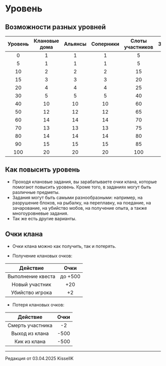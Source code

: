 # Уровень

## Возможности разных уровней

| Уровень | Клановые дома | Альянсы | Соперники | Слоты участников | Земли |
| :---------: | :---------: | :---------: | :---------: | :---------: | :---------: |
| 0 | 1 | 1 | 1 | 5 | 1 |
| 5 | 1 | 1 | 1 | 5 | 2 |
| 10 | 2 | 2 | 2 | 15 | 3 |
| 15 | 3 | 3 | 3 | 20 | 3 |
| 20 | 4 | 4 | 4 | 25 | 4 |
| 30 | 5 | 5 | 5 | 40 | 5 |
| 40 | 10 | 10 | 10 | 60 | 6 |
| 50 | 12 | 12 | 12 | 65 | 7 |
| 60 | 14 | 14 | 14 | 70 | 8 |
| 70 | 13 | 13 | 13 | 75 | 9 |
| 80 | 14 | 14 | 14 | 80 | 10 |
| 90 | 15 | 15 | 15 | 85 | 12 |
| 100 | 20 | 20 | 20 | 100 | 15 |

## Как повысить уровень 

- Проходя клановые задания, вы зарабатываете очки клана, которые помогают повысить уровень. Кроме того, в заданиях могут быть различные предметы.
- Задания могут быть самыми разнообразными: например, на разрушение блоков, на рыбалку, на переплавку, на поедание, на зачарование, на убийство мобов, на получение опыта, а также многоуровневые задания.
- Так же есть другие варианты.

## Очки клана
- Очки клана можно как получить, так и потерять.

- Получение клановых очков:

| Действие | Очки | 
| :---------: | :---------: |
| Выполнение квеста | до +500 |
| Новый участник | +20 |
| Убийство игрока | +2 |

- Потеря клановых очков:

| Действие | Очки | 
| :---------: | :---------: |
| Смерть участника | -2 |
| Выход из клана | -500 |
| Кик из клана | -500 |

--------

<Badge bgColor="#ffad47" textColor="#000000">Редакция от 03.04.2025</Badge> <Badge bgColor="#88bfbd" textColor="#000000">KisselIK</Badge>